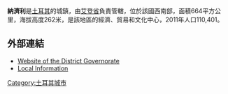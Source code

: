 '''納濟利'''是[[土耳其|土耳其]]的城鎮，由[[艾登省|艾登省]]負責管轄，位於該國西南部，面積664平方公里，海拔高度262米，是該地區的經濟、貿易和文化中心，2011年人口110,401。

==外部連結==
* [http://www.nazilli.gov.tr Website of the District Governorate]
* [https://web.archive.org/web/20071118040116/http://www.yerelnet.org.tr/belediyeler/index.php?belediyeid=128727 Local Information] {{tr icon}}

{{coord|37.9125|28.3206|type:city|format=dms|display=title}}

{{Authority control}}
{{Turkey-geo-stub}}
[[Category:土耳其城市|Category:土耳其城市]]